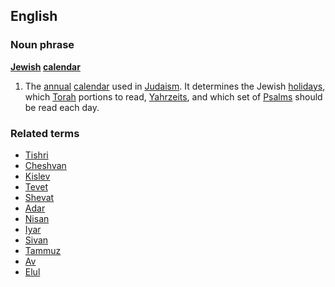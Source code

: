 ==English==
===Noun phrase===
'''[[Jewish]] [[calendar]]'''
{{wikipediapar|Hebrew calendar}}
# The [[annual]] [[calendar]] used in [[Judaism]]. It determines the Jewish [[holiday]]s, which [[Torah]] portions to read, [[Yahrzeit]]s, and which set of [[Psalms]] should be read each day.
===Related terms===
*[[Tishri]]
*[[Cheshvan]]
*[[Kislev]]
*[[Tevet]]
*[[Shevat]]
*[[Adar]]
*[[Nisan]]
*[[Iyar]]
*[[Sivan]]
*[[Tammuz]]
*[[Av]]
*[[Elul]]

{{Cattag|Religion}}